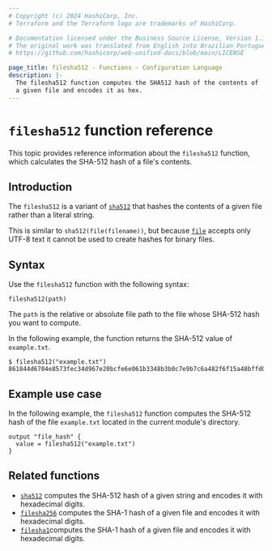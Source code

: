 ```yaml
---
# Copyright (c) 2024 HashiCorp, Inc.
# Terraform and the Terraform logo are trademarks of HashiCorp.

# Documentation licensed under the Business Source License, Version 1.1.
# The original work was translated from English into Brazilian Portuguese.
# https://github.com/hashicorp/web-unified-docs/blob/main/LICENSE

page_title: filesha512 - Functions - Configuration Language
description: |-
  The filesha512 function computes the SHA512 hash of the contents of
  a given file and encodes it as hex.
---
```


# `filesha512` function reference

This topic provides reference information about the `filesha512` function, which calculates the SHA-512 hash of a file's contents.

## Introduction

The `filesha512` is a variant of [`sha512`](/terraform/language/functions/sha512)
that hashes the contents of a given file rather than a literal string.

This is similar to `sha512(file(filename))`, but
because [`file`](/terraform/language/functions/file) accepts only UTF-8 text it cannot be used to
create hashes for binary files.

## Syntax

Use the `filesha512` function with the following syntax:

```hcl
filesha512(path)
```

The `path` is the relative or absolute file path to the file whose SHA-512 hash you want to compute.

In the following example, the function returns the SHA-512 value of `example.txt`.

```hcl
$ filesha512("example.txt")
861844d6704e8573fec34d967e20bcfe6e061b3348b3b0c7e9b7c6a482f6f15a48bffd0fb928fd8c9f9196f7a8596d5e32b45d5a25488a8499396a67442c1d76
```

## Example use case

In the following example, the `filesha512` function computes the SHA-512 hash of the file `example.txt` located in the current module's directory.

```hcl
output "file_hash" {
  value = filesha512("example.txt")
}
```

## Related functions

- [`sha512`](/terraform/language/functions/sha512) computes the SHA-512 hash of a given string and encodes it with hexadecimal digits.
- [`filesha256`](/terraform/language/functions/filesha256) computes the SHA-1 hash of a given file and encodes it with hexadecimal digits.
- [`filesha1`](/terraform/language/functions/filesha1)computes the SHA-1 hash of a given file and encodes it with hexadecimal digits.
